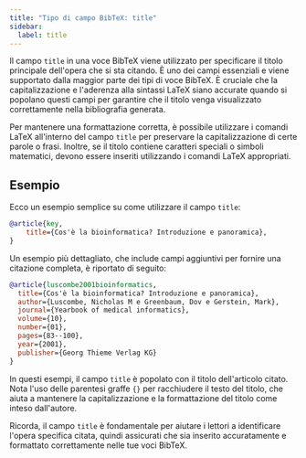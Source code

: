 ```yaml
---
title: "Tipo di campo BibTeX: title"  
sidebar:  
  label: title  
---
```



Il campo `title` in una voce BibTeX viene utilizzato per specificare il titolo principale dell'opera che si sta citando. È uno dei campi essenziali e viene supportato dalla maggior parte dei tipi di voce BibTeX. È cruciale che la capitalizzazione e l'aderenza alla sintassi LaTeX siano accurate quando si popolano questi campi per garantire che il titolo venga visualizzato correttamente nella bibliografia generata.

<CiteDrive />

Per mantenere una formattazione corretta, è possibile utilizzare i comandi LaTeX all'interno del campo `title` per preservare la capitalizzazione di certe parole o frasi. Inoltre, se il titolo contiene caratteri speciali o simboli matematici, devono essere inseriti utilizzando i comandi LaTeX appropriati.

## Esempio

Ecco un esempio semplice su come utilizzare il campo `title`:

```bibtex
@article{key,
    title={Cos'è la bioinformatica? Introduzione e panoramica},
}
```

Un esempio più dettagliato, che include campi aggiuntivi per fornire una citazione completa, è riportato di seguito:

```bibtex
@article{luscombe2001bioinformatics,
  title={Cos'è la bioinformatica? Introduzione e panoramica},
  author={Luscombe, Nicholas M e Greenbaum, Dov e Gerstein, Mark},
  journal={Yearbook of medical informatics},
  volume={10},
  number={01},
  pages={83--100},
  year={2001},
  publisher={Georg Thieme Verlag KG}
}
```

In questi esempi, il campo `title` è popolato con il titolo dell'articolo citato. Nota l'uso delle parentesi graffe `{}` per racchiudere il testo del titolo, che aiuta a mantenere la capitalizzazione e la formattazione del titolo come inteso dall'autore.

Ricorda, il campo `title` è fondamentale per aiutare i lettori a identificare l'opera specifica citata, quindi assicurati che sia inserito accuratamente e formattato correttamente nelle tue voci BibTeX.
